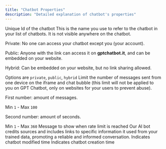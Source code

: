 ```yaml
---
title: "Chatbot Properties"
description: "Detailed explanation of chatbot's properties"
---
```


<ParamField body="uuid" type="string">
  Unique Id of the chatbot
</ParamField>
<ParamField body="name" type="string">
  This is the name you use to refer to the chatbot in your list of chatbots. It is not visible anywhere on the chatbot.
</ParamField>
<ParamField body="visibility" type="select">
 <p><span className="font-medium">Private</span>: No one can access your chatbot except you (your account).</p>
  <p><span className="font-medium">Public</span>: Anyone with the link can access it on <strong>gptchatbot.it</strong>, and can be embedded on your website.</p>
  <p><span className="font-medium">Hybrid</span>: Can be embedded on your website, but no link sharing allowed.</p>
  Options are <code>private</code>, <code>public</code>, <code>hybrid</code>
</ParamField>
<ParamField body="rate_limit" type="[number, number]">
  Limit the number of messages sent from one device on the iframe and chat bubble (this limit will not be applied to you on GPT Chatbot, only on websites for your users to prevent abuse).
  <p><span className="font-medium">First number</span>: amount of messages.</p> Min <code>1</code> - Max <code>100</code>
  <p><span className="font-medium">Second number</span>: amount of seconds.</p> Min <code>1</code> - Max <code>360</code>
</ParamField>
<ParamField body="rate_limit_message" type="string">
  Message to show when rate limit is reached
</ParamField>
<ParamField body="show_citations" type="boolean">
  Our AI bot credits sources and includes links to specific information it used from 
  your trained data, promoting a reliable and informed conversation.
</ParamField>
<ParamField body="modified_at" type="string">
  Indicates chatbot modified time
</ParamField>
<ParamField body="created_at" type="string">
  Indicates chatbot creation time
</ParamField>

